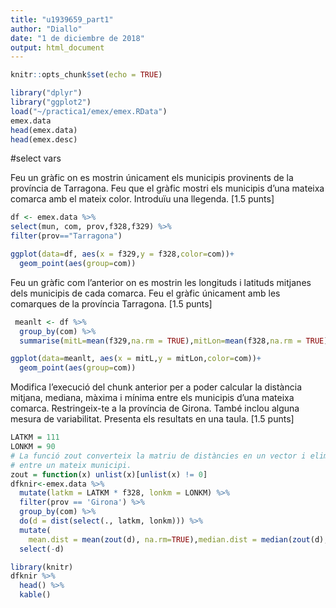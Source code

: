 ```yaml
---
title: "u1939659_part1"
author: "Diallo"
date: "1 de diciembre de 2018"
output: html_document
---
```


```r
knitr::opts_chunk$set(echo = TRUE)
```

```r
library("dplyr")
library("ggplot2")
load("~/practica1/emex/emex.RData")
emex.data
head(emex.data)
head(emex.desc)
```
#select vars

Feu un gràfic on es mostrin únicament els municipis provinents de la província de Tarragona. Feu que el gràfic mostri els municipis d’una mateixa comarca amb el mateix color. Introduïu una llegenda. [1.5 punts]

```r
df <- emex.data %>%
select(mun, com, prov,f328,f329) %>%
filter(prov=="Tarragona")

```

```r
ggplot(data=df, aes(x = f329,y = f328,color=com))+ 
  geom_point(aes(group=com))
```

Feu un gràfic com l’anterior on es mostrin les longituds i latituds mitjanes dels municipis de cada comarca. Feu el gràfic únicament amb les comarques de la província Tarragona. [1.5 punts]

```r
 meanlt <- df %>%
  group_by(com) %>%
  summarise(mitL=mean(f329,na.rm = TRUE),mitLon=mean(f328,na.rm = TRUE))
```
```r
ggplot(data=meanlt, aes(x = mitL,y = mitLon,color=com))+ 
  geom_point(aes(group=com))
```

Modifica l’execució del chunk anterior per a poder calcular la distància mitjana, mediana, màxima i mínima entre els municipis d’una mateixa comarca. Restringeix-te a la província de Girona. També inclou alguna mesura de variabilitat. Presenta els resultats en una taula. [1.5 punts]


```r
LATKM = 111 
LONKM = 90
# La funció zout converteix la matriu de distàncies en un vector i elimina les distàncies
# entre un mateix municipi.
zout = function(x) unlist(x)[unlist(x) != 0]
dfknir<-emex.data %>% 
  mutate(latkm = LATKM * f328, lonkm = LONKM) %>%
  filter(prov == 'Girona') %>%
  group_by(com) %>%
  do(d = dist(select(., latkm, lonkm))) %>%
  mutate(
    mean.dist = mean(zout(d), na.rm=TRUE),median.dist = median(zout(d), na.rm=TRUE),min.dist = min(zout(d), na.rm=TRUE),max.dist = max(zout(d), na.rm=TRUE)) %>%
  select(-d)
```
```r
library(knitr)
dfknir %>% 
  head() %>% 
  kable()
```

